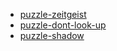- [puzzle-zeitgeist](https://zkhack.dev/zkhackV/puzzleV1.html)
- [puzzle-dont-look-up](https://zkhack.dev/zkhackV/puzzleV2.html)
- [puzzle-shadow](https://zkhack.dev/zkhackV/puzzleV3.html)